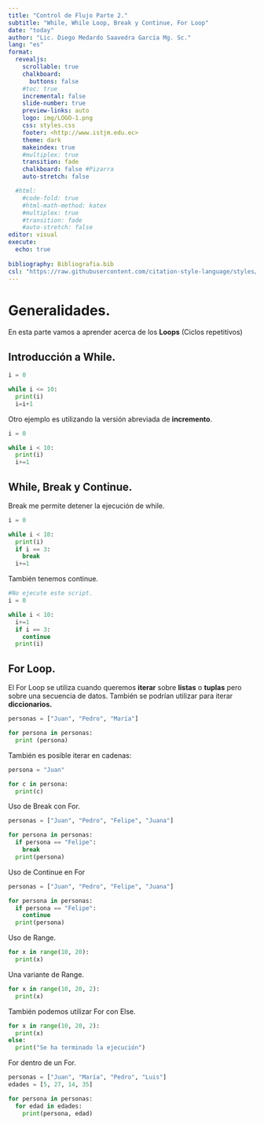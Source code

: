 ```yaml
---
title: "Control de Flujo Parte 2."
subtitle: "While, While Loop, Break y Continue, For Loop"
date: "today"
author: "Lic. Diego Medardo Saavedra García Mg. Sc."
lang: "es"
format:
  revealjs:
    scrollable: true
    chalkboard: 
      buttons: false
    #toc: true
    incremental: false
    slide-number: true
    preview-links: auto
    logo: img/LOGO-1.png
    css: styles.css
    footer: <http://www.istjm.edu.ec>
    theme: dark
    makeindex: true
    #multiplex: true
    transition: fade
    chalkboard: false #Pizarra
    auto-stretch: false

  #html: 
    #code-fold: true
    #html-math-method: katex
    #multiplex: true
    #transition: fade
    #auto-stretch: false
editor: visual
execute: 
  echo: true
    
bibliography: Bibliografia.bib
csl: "https://raw.githubusercontent.com/citation-style-language/styles/master/apa.csl"
---
```


# Generalidades.

En esta parte vamos a aprender acerca de los **Loops** (Ciclos repetitivos)

## Introducción a While.

```python
i = 0

while i <= 10:
  print(i)
  i=i+1

```

Otro ejemplo es utilizando la versión abreviada de **incremento**.

```python
i = 0

while i < 10:
  print(i)
  i+=1
```

## While, Break y Continue.

Break me permite detener la ejecución de while.

```python
i = 0

while i < 10:
  print(i)
  if i == 3:
    break
  i+=1
```

También tenemos continue.

```python
#No ejecute este script.
i = 0

while i < 10:
  i+=1
  if i == 3:
    continue
  print(i)
```

## For Loop.

El For Loop se utiliza cuando queremos **iterar** sobre **listas** o **tuplas** pero sobre una secuencia de datos. También se podrían utilizar para iterar **diccionarios.**

```python
personas = ["Juan", "Pedro", "María"]

for persona in personas:
  print (persona)
```

También es posible iterar en cadenas:

```python
persona = "Juan"

for c in persona:
  print(c)
```

Uso de Break con For.

```python
personas = ["Juan", "Pedro", "Felipe", "Juana"]

for persona in personas:
  if persona == "Felipe":
    break
  print(persona)
```

Uso de Continue en For

```python
personas = ["Juan", "Pedro", "Felipe", "Juana"]

for persona in personas:
  if persona == "Felipe":
    continue
  print(persona)
```

Uso de Range.

```python
for x in range(10, 20):
  print(x)
```

Una variante de Range.

```python
for x in range(10, 20, 2):
  print(x)
```

También podemos utilizar For con Else.

```python
for x in range(10, 20, 2):
  print(x)
else:
  print("Se ha terminado la ejecución")
```

For dentro de un For.

```python
personas = ["Juan", "María", "Pedro", "Luis"]
edades = [5, 27, 14, 35]

for persona in personas:
  for edad in edades:
    print(persona, edad)
```
